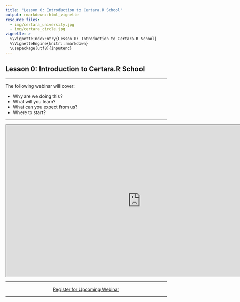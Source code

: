 ```yaml
---
title: "Lesson 0: Introduction to Certara.R School"
output: rmarkdown::html_vignette
resource_files:
  - img/certara_university.jpg
  - img/certara_circle.jpg
vignette: >
  %\VignetteIndexEntry{Lesson 0: Introduction to Certara.R School}
  %\VignetteEngine{knitr::rmarkdown}
  \usepackage[utf8]{inputenc}
---
```


## Lesson 0: Introduction to Certara.R School

----

The following webinar will cover:

* Why are we doing this?
* What will you learn?
* What can you expect from us?
* Where to start?

----

<center>
<iframe width="840" height="472" src="https://certara-training.s3.amazonaws.com/Certara.R+School/Lesson+0/CertaraRSchoo_Lesson0.mp4"></iframe>
</center>

---

<center>
<a class = "registration-button" href="https://certara.zoom.us/webinar/register/WN_jKSzJxD5SKGjqXM5WbRkHw" target="_blank">Register for Upcoming Webinar</a>
</center>

---

